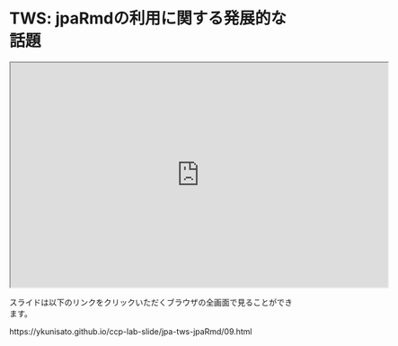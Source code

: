 # TWS: jpaRmdの利用に関する発展的な話題




<iframe src="https://ykunisato.github.io/ccp-lab-slide/jpa-tws-jpaRmd/09.html#1" width="672" height="400px"></iframe>

スライドは以下のリンクをクリックいただくブラウザの全画面で見ることができます。

https://ykunisato.github.io/ccp-lab-slide/jpa-tws-jpaRmd/09.html


